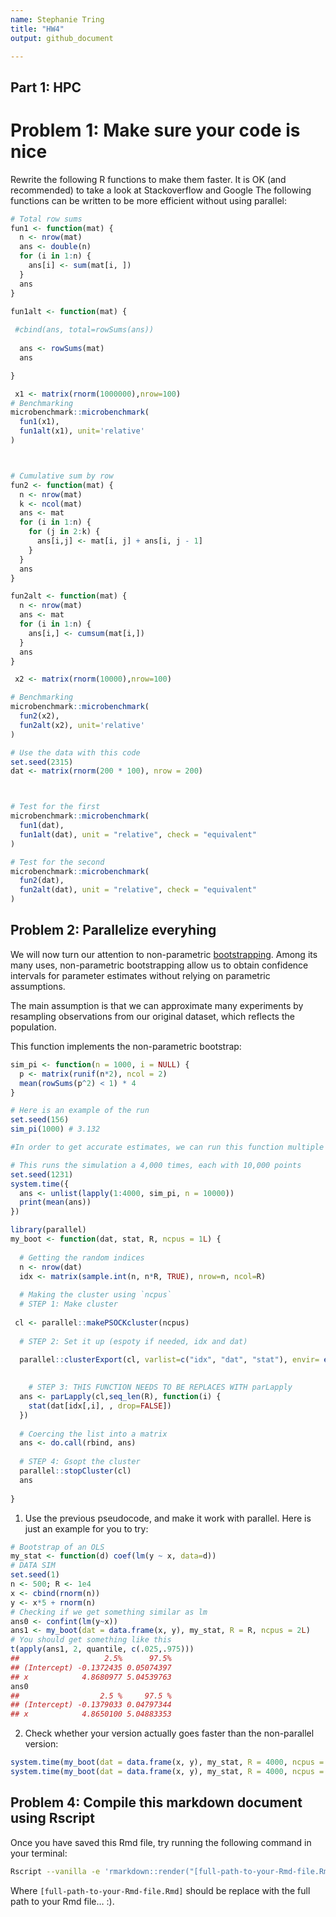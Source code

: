 ```yaml
---
name: Stephanie Tring
title: "HW4"
output: github_document

---
```



## Part 1: HPC

# Problem 1: Make sure your code is nice
Rewrite the following R functions to make them faster. It is OK (and recommended) to take a look at Stackoverflow and Google
The following functions can be written to be more efficient without using
parallel:



```r

# Total row sums
fun1 <- function(mat) {
  n <- nrow(mat)
  ans <- double(n) 
  for (i in 1:n) {
    ans[i] <- sum(mat[i, ])
  }
  ans
}

fun1alt <- function(mat) {
 
 #cbind(ans, total=rowSums(ans))
  
  ans <- rowSums(mat)
  ans

}

 x1 <- matrix(rnorm(1000000),nrow=100)
# Benchmarking
microbenchmark::microbenchmark(
  fun1(x1),
  fun1alt(x1), unit='relative'
)




```

```r
# Cumulative sum by row
fun2 <- function(mat) {
  n <- nrow(mat)
  k <- ncol(mat)
  ans <- mat
  for (i in 1:n) {
    for (j in 2:k) {
      ans[i,j] <- mat[i, j] + ans[i, j - 1]
    }
  }
  ans
}

fun2alt <- function(mat) {
  n <- nrow(mat)
  ans <- mat
  for (i in 1:n) {
    ans[i,] <- cumsum(mat[i,])
  }
  ans
}

 x2 <- matrix(rnorm(10000),nrow=100)

# Benchmarking
microbenchmark::microbenchmark(
  fun2(x2),
  fun2alt(x2), unit='relative'
)


```

```r
# Use the data with this code
set.seed(2315)
dat <- matrix(rnorm(200 * 100), nrow = 200)



# Test for the first
microbenchmark::microbenchmark(
  fun1(dat),
  fun1alt(dat), unit = "relative", check = "equivalent"
)

# Test for the second
microbenchmark::microbenchmark(
  fun2(dat),
  fun2alt(dat), unit = "relative", check = "equivalent"
)


```





## Problem 2: Parallelize everyhing

We will now turn our attention to non-parametric 
[bootstrapping](https://en.wikipedia.org/wiki/Bootstrapping_(statistics)).
Among its many uses, non-parametric bootstrapping allow us to obtain confidence
intervals for parameter estimates without relying on parametric assumptions.

The main assumption is that we can approximate many experiments by resampling
observations from our original dataset, which reflects the population. 

This function implements the non-parametric bootstrap:

```r
sim_pi <- function(n = 1000, i = NULL) {
  p <- matrix(runif(n*2), ncol = 2)
  mean(rowSums(p^2) < 1) * 4
}

# Here is an example of the run
set.seed(156)
sim_pi(1000) # 3.132

#In order to get accurate estimates, we can run this function multiple times, with the following code:

# This runs the simulation a 4,000 times, each with 10,000 points
set.seed(1231)
system.time({
  ans <- unlist(lapply(1:4000, sim_pi, n = 10000))
  print(mean(ans))
})
```










```r
library(parallel)
my_boot <- function(dat, stat, R, ncpus = 1L) {
  
  # Getting the random indices
  n <- nrow(dat)
  idx <- matrix(sample.int(n, n*R, TRUE), nrow=n, ncol=R)
 
  # Making the cluster using `ncpus`
  # STEP 1: Make cluster
  
 cl <- parallel::makePSOCKcluster(ncpus)
  
  # STEP 2: Set it up (espoty if needed, idx and dat)
  
  parallel::clusterExport(cl, varlist=c("idx", "dat", "stat"), envir= environment())

  
    # STEP 3: THIS FUNCTION NEEDS TO BE REPLACES WITH parLapply
  ans <- parLapply(cl,seq_len(R), function(i) {
    stat(dat[idx[,i], , drop=FALSE])
  })
  
  # Coercing the list into a matrix
  ans <- do.call(rbind, ans)
  
  # STEP 4: Gsopt the cluster
  parallel::stopCluster(cl)
  ans
  
}
```

1. Use the previous pseudocode, and make it work with parallel. Here is just an example
for you to try:

```r
# Bootstrap of an OLS
my_stat <- function(d) coef(lm(y ~ x, data=d))
# DATA SIM
set.seed(1)
n <- 500; R <- 1e4
x <- cbind(rnorm(n))
y <- x*5 + rnorm(n)
# Checking if we get something similar as lm
ans0 <- confint(lm(y~x))
ans1 <- my_boot(dat = data.frame(x, y), my_stat, R = R, ncpus = 2L)
# You should get something like this
t(apply(ans1, 2, quantile, c(.025,.975)))
##                   2.5%      97.5%
## (Intercept) -0.1372435 0.05074397
## x            4.8680977 5.04539763
ans0
##                  2.5 %     97.5 %
## (Intercept) -0.1379033 0.04797344
## x            4.8650100 5.04883353
```

2. Check whether your version actually goes faster than the non-parallel version:


```r
system.time(my_boot(dat = data.frame(x, y), my_stat, R = 4000, ncpus = 1L))
system.time(my_boot(dat = data.frame(x, y), my_stat, R = 4000, ncpus = 2L))
```

## Problem 4: Compile this markdown document using Rscript

Once you have saved this Rmd file, try running the following command
in your terminal:

```bash
Rscript --vanilla -e 'rmarkdown::render("[full-path-to-your-Rmd-file.Rmd]")' &
```

Where `[full-path-to-your-Rmd-file.Rmd]` should be replace with the full path to
your Rmd file... :).






```sql

```


